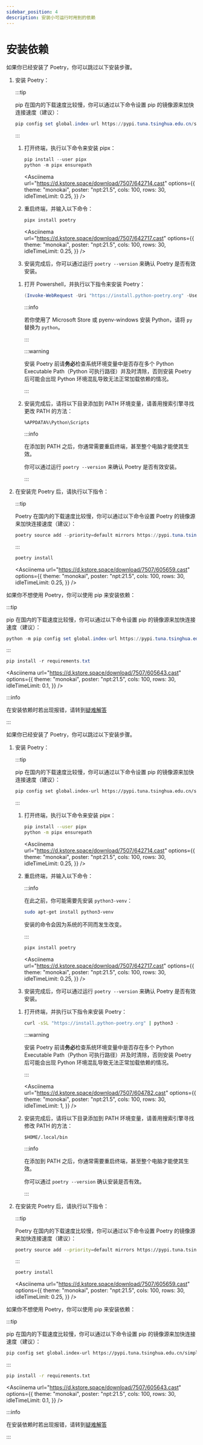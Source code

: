 ```yaml
---
sidebar_position: 4
description: 安装小可运行时用到的依赖
---
```



# 安装依赖

<Tabs groupId="operating-systems">
<TabItem value="win" label="Windows" default>
<Tabs>
<TabItem value="c1" label="使用 Poetry" default>

如果你已经安装了 Poetry，你可以跳过以下安装步骤。

1. 安装 Poetry：

   <Tabs>
   <TabItem value="c1" label="方法一" default>

   :::tip

   pip 在国内的下载速度比较慢，你可以通过以下命令设置 pip 的镜像源来加快连接速度（建议）：

   ```powershell
   pip config set global.index-url https://pypi.tuna.tsinghua.edu.cn/simple
   ```

   :::

   1. 打开终端，执行以下命令来安装 pipx：

      ```powershell
      pip install --user pipx
      python -m pipx ensurepath
      ```

      <Asciinema
          url="https://d.kstore.space/download/7507/642714.cast"
          options={{
              theme: "monokai",
              poster: "npt:21.5",
              cols: 100,
              rows: 30,
              idleTimeLimit: 0.25,
          }}
      />

   2. 重启终端，并输入以下命令：

      ```powershell
      pipx install poetry
      ```

      <Asciinema
          url="https://d.kstore.space/download/7507/642717.cast"
          options={{
              theme: "monokai",
              poster: "npt:21.5",
              cols: 100,
              rows: 30,
              idleTimeLimit: 0.25,
          }}
      />

   3. 安装完成后，你可以通过运行 `poetry --version` 来确认 Poetry 是否有效安装。

   </TabItem>
   <TabItem value="c2" label="方法二">

   1. 打开 Powershell，并执行以下指令来安装 Poetry：

      ```powershell
      (Invoke-WebRequest -Uri "https://install.python-poetry.org" -UseBasicParsing).Content | py -
      ```

      :::info

      若你使用了 Microsoft Store 或 pyenv-windows 安装 Python，请将 `py` 替换为 `python`。

      :::

      :::warning

      安装 Poetry 前请**务必**检查系统环境变量中是否存在多个 Python Executable Path（Python 可执行路径）并及时清除，否则安装 Poetry 后可能会出现 Python 环境混乱导致无法正常加载依赖的情况。

      :::

   2. 安装完成后，请将以下目录添加到 PATH 环境变量，请善用搜索引擎寻找更改 PATH 的方法：

      ```
      %APPDATA%\Python\Scripts
      ```

      :::info

      在添加到 PATH 之后，你通常需要重启终端，甚至整个电脑才能使其生效。

      你可以通过运行 `poetry --version` 来确认 Poetry 是否有效安装。

      :::

   </TabItem>
   </Tabs>

2. 在安装完 Poetry 后，请执行以下指令：

   :::tip

   Poetry 在国内的下载速度比较慢，你可以通过以下命令设置 Poetry 的镜像源来加快连接速度（建议）：

   ```powershell
   poetry source add --priority=default mirrors https://pypi.tuna.tsinghua.edu.cn/simple/
   ```

   :::

   ```powershell
   poetry install
   ```

   <Asciinema
       url="https://d.kstore.space/download/7507/605659.cast"
       options={{
           theme: "monokai",
           poster: "npt:21.5",
           cols: 100,
           rows: 30,
           idleTimeLimit: 0.25,
       }}
   />

</TabItem>
<TabItem value="c2" label="使用 pip">

如果你不想使用 Poetry，你可以使用 pip 来安装依赖：

:::tip

pip 在国内的下载速度比较慢，你可以通过以下命令设置 pip 的镜像源来加快连接速度（建议）：

```powershell
python -m pip config set global.index-url https://pypi.tuna.tsinghua.edu.cn/simple
```

:::

```powershell
pip install -r requirements.txt
```

<Asciinema
    url="https://d.kstore.space/download/7507/605643.cast"
    options={{
        theme: "monokai",
        poster: "npt:21.5",
        cols: 100,
        rows: 30,
        idleTimeLimit: 0.1,
    }}
/>

</TabItem>
</Tabs>

:::info

在安装依赖时若出现报错，请转到[疑难解答](troubleshooting)

:::

</TabItem>
<TabItem value="linux" label="Linux">
<Tabs>
<TabItem value="c1" label="使用 Poetry" default>

如果你已经安装了 Poetry，你可以跳过以下安装步骤。

1. 安装 Poetry：

   <Tabs>
   <TabItem value="c1" label="方法一" default>

   :::tip

   pip 在国内的下载速度比较慢，你可以通过以下命令设置 pip 的镜像源来加快连接速度（建议）：

   ```sh
   pip config set global.index-url https://pypi.tuna.tsinghua.edu.cn/simple
   ```

   :::

   1. 打开终端，执行以下命令来安装 pipx：

      ```sh
      pip install --user pipx
      python -m pipx ensurepath
      ```

      <Asciinema
          url="https://d.kstore.space/download/7507/642714.cast"
          options={{
              theme: "monokai",
              poster: "npt:21.5",
              cols: 100,
              rows: 30,
              idleTimeLimit: 0.25,
          }}
      />

   2. 重启终端，并输入以下命令：

      :::info

      在此之前，你可能需要先安装 `python3-venv`：

      ```sh
      sudo apt-get install python3-venv
      ```

      安装的命令会因为系统的不同而发生改变。

      :::

      ```sh
      pipx install poetry
      ```

      <Asciinema
          url="https://d.kstore.space/download/7507/642717.cast"
          options={{
              theme: "monokai",
              poster: "npt:21.5",
              cols: 100,
              rows: 30,
              idleTimeLimit: 0.25,
          }}
      />

   3. 安装完成后，你可以通过运行 `poetry --version` 来确认 Poetry 是否有效安装。

   </TabItem>
   <TabItem value="c2" label="方法二">

   1. 打开终端，并执行以下指令来安装 Poetry：

      ```sh
      curl -sSL "https://install.python-poetry.org" | python3 -
      ```

      :::warning

      安装 Poetry 前请**务必**检查系统环境变量中是否存在多个 Python Executable Path（Python 可执行路径）并及时清除，否则安装 Poetry 后可能会出现 Python 环境混乱导致无法正常加载依赖的情况。

      :::

      <Asciinema
          url="https://d.kstore.space/download/7507/604782.cast"
          options={{
              theme: "monokai",
              poster: "npt:21.5",
              cols: 100,
              rows: 30,
              idleTimeLimit: 1,
          }}
      />

   2. 安装完成后，请将以下目录添加到 PATH 环境变量，请善用搜索引擎寻找修改 PATH 的方法：

      ```
      $HOME/.local/bin
      ```

      :::info

      在添加到 PATH 之后，你通常需要重启终端，甚至整个电脑才能使其生效。

      你可以通过 `poetry --version` 确认安装是否有效。

      :::

   </TabItem>
   </Tabs>

2. 在安装完 Poetry 后，请执行以下指令：

   :::tip

   Poetry 在国内的下载速度比较慢，你可以通过以下命令设置 Poetry 的镜像源来加快连接速度（建议）：

   ```sh
   poetry source add --priority=default mirrors https://pypi.tuna.tsinghua.edu.cn/simple/
   ```

   :::

   ```sh
   poetry install
   ```

   <Asciinema
       url="https://d.kstore.space/download/7507/605659.cast"
       options={{
           theme: "monokai",
           poster: "npt:21.5",
           cols: 100,
           rows: 30,
           idleTimeLimit: 0.25,
       }}
   />

</TabItem>
<TabItem value="c2" label="使用 pip">

如果你不想使用 Poetry，你可以使用 pip 来安装依赖：

:::tip

pip 在国内的下载速度比较慢，你可以通过以下命令设置 pip 的镜像源来加快连接速度（建议）：

```sh
pip config set global.index-url https://pypi.tuna.tsinghua.edu.cn/simple
```

:::

```sh
pip install -r requirements.txt
```

<Asciinema
    url="https://d.kstore.space/download/7507/605643.cast"
    options={{
        theme: "monokai",
        poster: "npt:21.5",
        cols: 100,
        rows: 30,
        idleTimeLimit: 0.1,
    }}
/>

</TabItem>
</Tabs>

:::info

在安装依赖时若出现报错，请转到[疑难解答](troubleshooting)

:::

</TabItem>
</Tabs>
